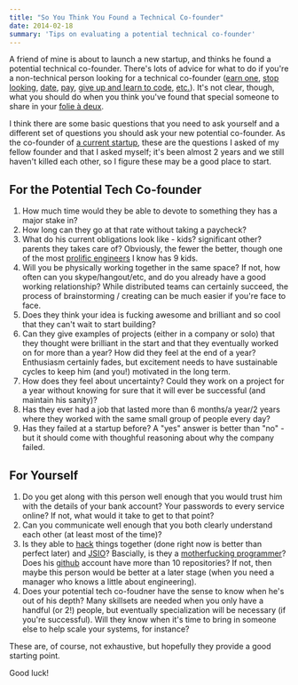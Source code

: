 ```yaml
---
title: "So You Think You Found a Technical Co-founder"
date: 2014-02-18
summary: 'Tips on evaluating a potential technical co-founder'
---
```

A friend of mine is about to launch a new startup, and thinks he found a potential technical co-founder.  There's lots of advice for what to do if you're a non-technical person looking for a technical co-founder ([earn one](http://humbledmba.com/please-please-please-stop-asking-how-to-find), [stop looking](http://techcrunch.com/2012/04/15/stop-looking-for-a-technical-co-founder/), [date](http://founderdating.com/), [pay](http://www.cofounderslab.com/), [give up and learn to code](https://medium.com/startups-stuff/e4811a665284), [etc.](http://www.forbes.com/sites/stellafayman/2013/02/22/how-to-find-a-technical-cofounder/)).  It's not clear, though, what you should do when you think you've found that special someone to share in your [folie à deux](http://en.wikipedia.org/wiki/Folie_%C3%A0_deux).

I think there are some basic questions that you need to ask yourself and a different set of questions you should ask your new potential co-founder.  As the co-founder of [a current startup](http://opbandit.com), these are the questions I asked of my fellow founder and that I asked myself; it's been almost 2 years and we still haven't killed each other, so I figure these may be a good place to start.

## For the Potential Tech Co-founder
1. How much time would they be able to devote to something they has a major stake in?
1. How long can they go at that rate without taking a paycheck?
1. What do his current obligations look like - kids? significant other? parents they takes care of?  Obviously, the fewer the better, though one of the most [prolific engineers](http://thomasleecopeland.com/) I know has 9 kids.
1. Will you be physically working together in the same space?  If not, how often can you skype/hangout/etc, and do you already have a good working relationship?  While distributed teams can certainly succeed, the process of brainstorming / creating can be much easier if you're face to face.
1. Does they think your idea is fucking awesome and brilliant and so cool that they can't wait to start building?
1. Can they give examples of projects (either in a company or solo) that they thought were brilliant in the start and that they eventually worked on for more than a year?  How did they feel at the end of a year?  Enthusiasm certainly fades, but excitement needs to have sustainable cycles to keep him (and you!) motivated in the long term.
1. How does they feel about uncertainty?  Could they work on a project for a year without knowing for sure that it will ever be successful (and maintain his sanity)?
1. Has they ever had a job that lasted more than 6 months/a year/2 years where they worked with the same small group of people every day?
1. Has they failed at a startup before?  A "yes" answer is better than "no" - but it should come with thoughful reasoning about why the company failed.

## For Yourself
1. Do you get along with this person well enough that you would trust him with the details of your bank account?  Your passwords to every service online?  If not, what would it take to get to that point?
1. Can you communicate well enough that you both clearly understand each other (at least most of the time)?
1. Is they able to [hack](http://en.wikipedia.org/wiki/Hacker_%28programmer_subculture%29) things together (done right now is better than perfect later) and [JSIO](http://vator.tv/news/2012-11-15-what-does-jsio-stand-for-aaron-batalion-will-tell-you)?  Bascially, is they a [motherfucking programmer](http://programming-motherfucker.com/)?  Does his [github](http://github.com) account have more than 10 repositories?  If not, then maybe this person would be better at a later stage (when you need a manager who knows a little about engineering).
1. Does your potential tech co-foudner have the sense to know when he's out of his depth?  Many skillsets are needed when you only have a handful (or 2!) people, but eventually specialization will be necessary (if you're successful).  Will they know when it's time to bring in someone else to help scale your systems, for instance?

These are, of course, not exhaustive, but hopefully they provide a good starting point.

Good luck!
